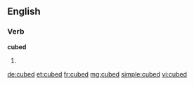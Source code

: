 ==English==

===Verb===
'''cubed'''

# {{past of|[[cube]]}}

[[de:cubed]]
[[et:cubed]]
[[fr:cubed]]
[[mg:cubed]]
[[simple:cubed]]
[[vi:cubed]]
